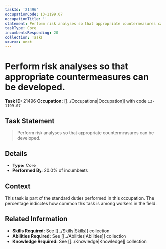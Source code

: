 ```yaml
---
taskId: '21496'
occupationCode: 13-1199.07
occupationTitle: ''
statement: Perform risk analyses so that appropriate countermeasures can be developed.
taskType: Core
incumbentsResponding: 20
collection: Tasks
source: onet
---
```

# Perform risk analyses so that appropriate countermeasures can be developed.

**Task ID:** 21496
**Occupation:** [[../Occupations|Occupation]] with code `13-1199.07`

## Task Statement

> Perform risk analyses so that appropriate countermeasures can be developed.

## Details

- **Type:** Core
- **Performed By:** 20.0% of incumbents

## Context

This task is part of the standard duties performed in this occupation. The percentage indicates how common this task is among workers in the field.

## Related Information

- **Skills Required:** See [[../Skills|Skills]] collection
- **Abilities Required:** See [[../Abilities|Abilities]] collection
- **Knowledge Required:** See [[../Knowledge|Knowledge]] collection

